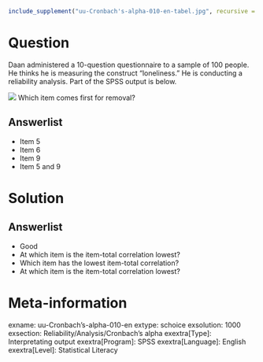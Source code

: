 ```r
include_supplement("uu-Cronbach's-alpha-010-en-tabel.jpg", recursive = TRUE)
```

Question
========
  
Daan administered a 10-question questionnaire to a sample of 100 people. He thinks he is measuring the construct "loneliness." He is conducting a reliability analysis. Part of the SPSS output is below.

![](uu-Cronbach's-alpha-010-en-tabel.jpg)
Which item comes first for removal?


Answerlist
----------
* Item 5
* Item 6
* Item 9
* Item 5 and 9

Solution
========
  

Answerlist
----------
* Good
* At which item is the item-total correlation lowest?
* Which item has the lowest item-total correlation?
* At which item is the item-total correlation lowest?

Meta-information
================
exname: uu-Cronbach's-alpha-010-en
extype: schoice
exsolution: 1000
exsection: Reliability/Analysis/Cronbach's alpha
exextra[Type]: Interpretating output
exextra[Program]: SPSS
exextra[Language]: English
exextra[Level]: Statistical Literacy
